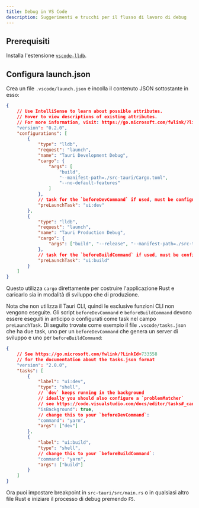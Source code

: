 ```yaml
---
title: Debug in VS Code
description: Suggerimenti e trucchi per il flusso di lavoro di debug
---
```


## Prerequisiti

Installa l'estensione [`vscode-lldb`][].

## Configura launch.json

Crea un file `.vscode/launch.json` e incolla il contenuto JSON sottostante in esso:

```json title=".vscode/launch.json"
{
	// Use IntelliSense to learn about possible attributes.
	// Hover to view descriptions of existing attributes.
	// For more information, visit: https://go.microsoft.com/fwlink/?linkid=830387
	"version": "0.2.0",
	"configurations": [
		{
			"type": "lldb",
			"request": "launch",
			"name": "Tauri Development Debug",
			"cargo": {
				"args": [
					"build",
					"--manifest-path=./src-tauri/Cargo.toml",
					"--no-default-features"
				]
			},
			// task for the `beforeDevCommand` if used, must be configured in `.vscode/tasks.json`
			"preLaunchTask": "ui:dev"
		},
		{
			"type": "lldb",
			"request": "launch",
			"name": "Tauri Production Debug",
			"cargo": {
				"args": ["build", "--release", "--manifest-path=./src-tauri/Cargo.toml"]
			},
			// task for the `beforeBuildCommand` if used, must be configured in `.vscode/tasks.json`
			"preLaunchTask": "ui:build"
		}
	]
}
```

Questo utilizza `cargo` direttamente per costruire l'applicazione Rust e caricarlo sia in modalità di sviluppo che di produzione.

Nota che non utilizza il Tauri CLI, quindi le esclusive funzioni CLI non vengono eseguite. Gli script `beforeDevCommand` e `beforeBuildCommand` devono essere eseguiti in anticipo o configurati come task nel campo `preLaunchTask`. Di seguito trovate come esempio il file `.vscode/tasks.json` che ha due task, uno per un `beforeDevCommand` che genera un server di sviluppo e uno per `beforeBuildCommand`:

```json title=".vscode/tasks.json"
{
	// See https://go.microsoft.com/fwlink/?LinkId=733558
	// for the documentation about the tasks.json format
	"version": "2.0.0",
	"tasks": [
		{
			"label": "ui:dev",
			"type": "shell",
			// `dev` keeps running in the background
			// ideally you should also configure a `problemMatcher`
			// see https://code.visualstudio.com/docs/editor/tasks#_can-a-background-task-be-used-as-a-prelaunchtask-in-launchjson
			"isBackground": true,
			// change this to your `beforeDevCommand`:
			"command": "yarn",
			"args": ["dev"]
		},
		{
			"label": "ui:build",
			"type": "shell",
			// change this to your `beforeBuildCommand`:
			"command": "yarn",
			"args": ["build"]
		}
	]
}
```

Ora puoi impostare breakpoint in `src-tauri/src/main.rs` o in qualsiasi altro file Rust e iniziare il processo di debug premendo `F5`.

[`vscode-lldb`]: https://marketplace.visualstudio.com/items?itemName=vadimcn.vscode-lldb
[Core Process of your Tauri app]: ../../references/architecture/process-model.md#the-core-process

